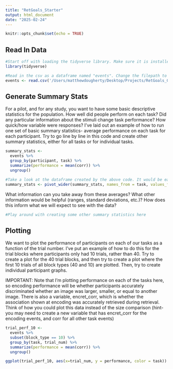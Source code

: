 ```yaml
---
title: "RetGoals_Starter"
output: html_document
date: "2025-02-24"
---
```


```r
knitr::opts_chunk$set(echo = TRUE)
```

## Read In Data

```r
#Start off with loading the tidyverse library. Make sure it is installed first
library(tidyverse)

#Read in the csv as a dataframe named "events". Change the filepath to wherever you placed the downloaded csv file
events <- read.csv('/Users/matthewdougherty/Desktop/Projects/RetGoals_Git/Piloting/RetGoals_PilotData.csv')
```

## Generate Summary Stats

For a pilot, and for any study, you want to have some basic descriptive statistics for the population. How well did people perform on each task? Did any particular information about the stimuli change task performance? How quick/how variable were responses? I've laid out an example of how to run one set of basic summary statistics- average performance on each task for each participant. Try to go line by line in this code and create other summary statistics, either for all tasks or for individual tasks.

```r
summary_stats <- 
  events %>% 
  group_by(participant, task) %>% 
  summarize(performance = mean(corr)) %>% 
  ungroup()
```

```r
#Take a look at the dataframe created by the above code. It would be easier to visualize the performance if each task was its own column, rather than its own row. To do this, use the pivot_wider function
summary_stats <- pivot_wider(summary_stats, names_from = task, values_from = performance)
```

What information can you take away from these averages? What other information would be helpful (ranges, standard deviations, etc.)? How does this inform what we will expect to see with the data?

```r
#Play around with creating some other summary statistics here
```

## Plotting

We want to plot the performance of participants on each of our tasks as a function of the trial number. I've put an example of how to do this for the trial blocks where participants only had 10 trials, rather than 40. Try to create a plot for the 40 trial blocks, and then try to create a plot where the first 10 trials of all block types (40 and 10) are plotted. Then, try to create individual participant graphs.

IMPORTANT: Note that I'm plotting performance on each of the tasks here, so encoding performance will be whether participants accurately discriminated whether an image was larger, smaller, or equal to another image. There is also a variable, encret_corr, which is whether the association shown at encoding was accurately retrieved during retrieval. Think of how you could plot this data instead of the size comparison (hint- you may need to create a new variable that has encret_corr for the encoding events, and corr for all other task events)

```r
trial_perf_10 <-
  events %>% 
  subset(block_type == 10) %>% 
  group_by(task, trial_num) %>% 
  summarize(performance = mean(corr)) %>% 
  ungroup()
```

```r
ggplot(trial_perf_10, aes(x=trial_num, y = performance, color = task)) + geom_line()
```
